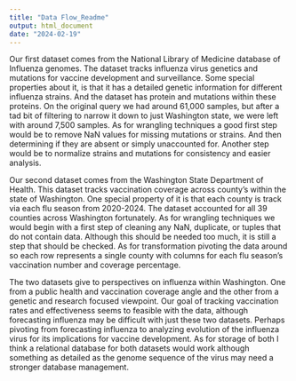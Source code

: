 ```yaml
---
title: "Data Flow_Readme"
output: html_document
date: "2024-02-19"
---
```


Our first dataset comes from the National Library of Medicine database of Influenza genomes. The dataset tracks influenza virus genetics and mutations for vaccine development and surveillance. Some special properties about it, is that it has a detailed genetic information for different influenza strains. And the dataset has protein and mutations within these proteins. On the original query we had around 61,000 samples, but after a tad bit of filtering to narrow it down to just Washington state, we were left with around 7,500 samples. As for wrangling techniques a good first step would be to remove NaN values for missing mutations or strains. And then determining if they are absent or simply unaccounted for. Another step would be to normalize strains and mutations for consistency and easier analysis. 

Our second dataset comes from the Washington State Department of Health. This dataset tracks vaccination coverage across county's within the state of Washington. One special property of it is that each county is track via each flu season from 2020-2024. The dataset accounted for all 39 counties across Washington fortunately. As for wrangling techniques we would begin with a first step of cleaning any NaN, duplicate, or tuples that do not contain data. Although this should be needed too much, it is still a step that should be checked. As for transformation pivoting the data around so each row represents a single county with columns for each flu season's vaccination number and coverage percentage. 

The two datasets give to perspectives on influenza within Washington. One from a public health and vaccination coverage angle and the other from a genetic and research focused viewpoint. Our goal of tracking vaccination rates and effectiveness seems to feasible with the data, although forecasting influenza may be difficult with just these two datasets. Perhaps pivoting from forecasting influenza to analyzing evolution of the influenza virus for its implications for vaccine development. As for storage of both I think a relational database for both datasets would work although something as detailed as the genome sequence of the virus may need a stronger database management.